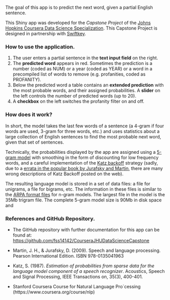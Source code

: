 The goal of this app is to predict the next word, given a partial English sentence.  

This Shiny app was developed for the *Capstone Project*  of the 
[Johns Hopkins Coursera Data Science 
Specialization](https://www.coursera.org/specialization/jhudatascience/1?utm_medium=listingPage). This Capstone Project is designed in partnership with [Swiftkey](http://swiftkey.com/).


###  How to use the application. ###

<ol>
<li> The user enters a partial sentence in the <strong>text input field</strong> on the right.</li>
<li> The <strong>predicted word</strong> appears in red. Sometimes the prediction is a number (coded as NUM) or a year (coded as YEAR) or a word in a precompiled list of words to remove (e.g. profanities, coded as PROFANITY).</li>
<li> Below the predicted word a table contains an <strong>extended prediction</strong> with the most probable words, and their assigned probabilities. A <strong>slider</strong> on the left controls the number of predicted words (up to 20).</li>
<li> A <strong>checkbox</strong> on the left switches the profanity filter on and off.</li>
</ol>


### How does it work?

<p>In short, the model takes the last few words of a sentence (a 4-gram if four words are used, 3-gram for three words, etc.) and uses statistics about a large collection of English sentences to find the most probable next word, given that set of sentences.</p> 

<p>Technically, the probabilities displayed by the app are assigned using a <a href="http://en.wikipedia.org/wiki/N-gram">5-gram model</a>  with smoothing in the form of discounting for low frequency words, and a careful implementation of the <a href="http://en.wikipedia.org/wiki/Katz%27s_back-off_model">Katz backoff</a> strategy (sadly, due to a <a href="http://www.cs.colorado.edu/~martin/SLP/Errata/SLP2-PH-Errata.html">errata in the popular book by Jurafsky and Martin</a>, there are many wrong descriptions of Katz Backoff posted on the web).  </p>  

<p>
The resulting language model is stored in a set of data files: a file for unigrams, a file for bigrams, etc. The information in these files is similar to the <a href="http://www.speech.sri.com/projects/srilm/manpages/ngram-format.5.html">ARPA format files</a> for n-gram models. The largest file in the model is the 35Mb trigram file. The complete 5-gram model size is 90Mb in disk space and   
</p>


### References and GitHub Repository. ###

- The GitHub repository with further documentation for this app can be found at:  
[https://github.com/fss14142/CourseraJHUDataScienceCapstone](https://github.com/fss14142/CourseraJHUDataScienceCapstone)

- Martin, J. H., & Jurafsky, D. (2009). Speech and language processing. Pearson International Edition. ISBN 978-0135041963

- Katz, S. (1987). *Estimation of probabilities from sparse data for the language model component of a speech recognizer*. Acoustics, Speech and Signal Processing, IEEE Transactions on, 35(3), 400-401.

- Stanford Coursera Course for Natural Language Pro`cessing (https://www.coursera.org/course/nlp)



